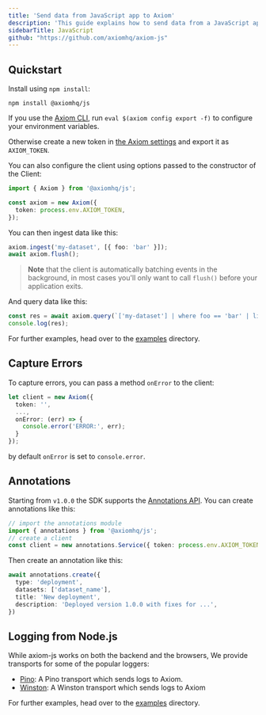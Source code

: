 ```yaml
---
title: 'Send data from JavaScript app to Axiom'
description: 'This guide explains how to send data from a JavaScript app to Axiom.'
sidebarTitle: JavaScript
github: "https://github.com/axiomhq/axiom-js"
---
```


## Quickstart

Install using `npm install`:

```shell
npm install @axiomhq/js
```

If you use the [Axiom CLI](https://github.com/axiomhq/cli), run `eval $(axiom config export -f)` to configure your environment variables.

Otherwise create a new token in [the Axiom settings](https://app.axiom.co/api-tokens) and export it as `AXIOM_TOKEN`.

You can also configure the client using options passed to the constructor of the Client:

```ts
import { Axiom } from '@axiomhq/js';

const axiom = new Axiom({
  token: process.env.AXIOM_TOKEN,
});
```

You can then ingest data like this:

```ts
axiom.ingest('my-dataset', [{ foo: 'bar' }]);
await axiom.flush();
```

> **Note** that the client is automatically batching events in the background, in most cases you'll only want to call `flush()` before your application exits.

And query data like this:

```ts
const res = await axiom.query(`['my-dataset'] | where foo == 'bar' | limit 100`);
console.log(res);
```

For further examples, head over to the [examples](../../examples/js) directory.


## Capture Errors

To capture errors, you can pass a method `onError` to the client:

```ts
let client = new Axiom({
  token: '',
  ...,
  onError: (err) => {
    console.error('ERROR:', err);
  }
});
```
by default `onError` is set to `console.error`.


## Annotations

Starting from `v1.0.0` the SDK supports the [Annotations API](https://axiom.co/docs/restapi/endpoints/createAnnotation). You can create annotations like this:

```ts
// import the annotations module
import { annotations } from '@axiomhq/js';
// create a client
const client = new annotations.Service({ token: process.env.AXIOM_TOKEN });
```

Then create an annotation like this:

```ts
await annotations.create({
  type: 'deployment',
  datasets: ['dataset_name'],
  title: 'New deployment',
  description: 'Deployed version 1.0.0 with fixes for ...',
})
```

## Logging from Node.js

While axiom-js works on both the backend and the browsers, We provide transports for some of the popular loggers:

- [Pino](./pino): A Pino transport which sends logs to Axiom.
- [Winston](./winston): A Winston transport which sends logs to Axiom


For further examples, head over to the [examples](https://github.com/axiomhq/axiom-js/tree/main/examples) directory.
